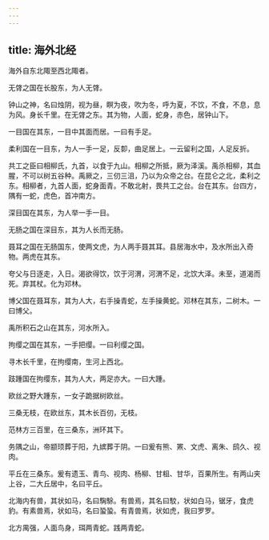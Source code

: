 ```yaml
---
---
---
```

title: 海外北经
---


海外自东北陬至西北陬者。

无䏿之国在长股东，为人无䏿。

钟山之神，名曰烛阴，视为昼，瞑为夜，吹为冬，呼为夏，不饮，不食，不息，息为风。身长千里。在无䏿之东。其为物，人面，蛇身，赤色，居钟山下。

一目国在其东，一目中其面而居。一曰有手足。

柔利国在一目东，为人一手一足，反厀，曲足居上。一云留利之国，人足反折。

共工之臣曰相柳氏，九首，以食于九山。相柳之所抵，厥为泽溪。禹杀相柳，其血腥，不可以树五谷种。禹厥之，三仞三沮，乃以为众帝之台。在昆仑之北，柔利之东。相柳者，九首人面，蛇身面青。不敢北射，畏共工之台。台在其东。台四方，隅有一蛇，虎色，首冲南方。

深目国在其东，为人举一手一目。

无肠之国在深目东，其为人长而无肠。

聂耳之国在无肠国东，使两文虎，为人两手聂其耳。县居海水中，及水所出入奇物。两虎在其东。

夸父与日逐走，入日。渴欲得饮，饮于河渭，河渭不足，北饮大泽。未至，道渴而死。弃其杖。化为邓林。

博父国在聂耳东，其为人大，右手操青蛇，左手操黄蛇。邓林在其东，二树木。一曰博父。

禹所积石之山在其东，河水所入。

拘缨之国在其东，一手把缨。一曰利缨之国。

寻木长千里，在拘缨南，生河上西北。

跂踵国在拘缨东，其为人大，两足亦大。一曰大踵。

欧丝之野大踵东，一女子跪据树欧丝。

三桑无枝，在欧丝东，其木长百仞，无枝。

范林方三百里，在三桑东，洲环其下。

务隅之山，帝颛顼葬于阳，九嫔葬于阴。一曰爰有熊、罴、文虎、离朱、鸱久、视肉。

平丘在三桑东。爰有遗玉、青鸟、视肉、杨柳、甘柤、甘华，百果所生。有两山夹上谷，二大丘居中，名曰平丘。

北海内有兽，其状如马，名曰騊駼。有兽焉，其名曰駮，状如白马，锯牙，食虎豹。有素兽焉，状如马，名曰蛩蛩。有青兽焉，状如虎，我曰罗罗。

北方禺强，人面鸟身，珥两青蛇。践两青蛇。

